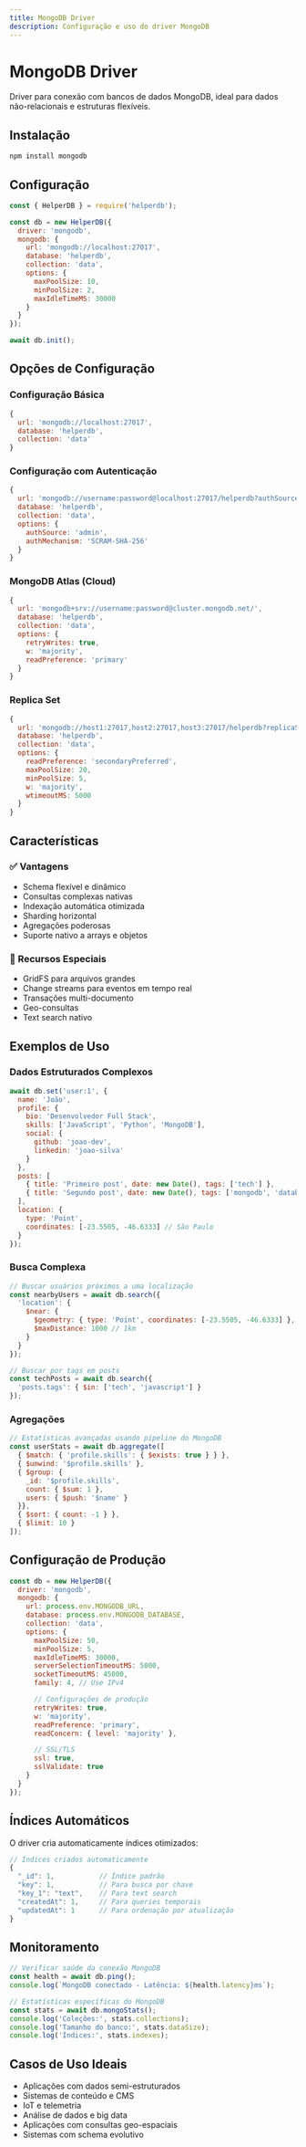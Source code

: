 ```yaml
---
title: MongoDB Driver
description: Configuração e uso do driver MongoDB
---
```


# MongoDB Driver

Driver para conexão com bancos de dados MongoDB, ideal para dados não-relacionais e estruturas flexíveis.

## Instalação

```bash
npm install mongodb
```

## Configuração

```javascript
const { HelperDB } = require('helperdb');

const db = new HelperDB({
  driver: 'mongodb',
  mongodb: {
    url: 'mongodb://localhost:27017',
    database: 'helperdb',
    collection: 'data',
    options: {
      maxPoolSize: 10,
      minPoolSize: 2,
      maxIdleTimeMS: 30000
    }
  }
});

await db.init();
```

## Opções de Configuração

### Configuração Básica
```javascript
{
  url: 'mongodb://localhost:27017',
  database: 'helperdb',
  collection: 'data'
}
```

### Configuração com Autenticação
```javascript
{
  url: 'mongodb://username:password@localhost:27017/helperdb?authSource=admin',
  database: 'helperdb',
  collection: 'data',
  options: {
    authSource: 'admin',
    authMechanism: 'SCRAM-SHA-256'
  }
}
```

### MongoDB Atlas (Cloud)
```javascript
{
  url: 'mongodb+srv://username:password@cluster.mongodb.net/',
  database: 'helperdb',
  collection: 'data',
  options: {
    retryWrites: true,
    w: 'majority',
    readPreference: 'primary'
  }
}
```

### Replica Set
```javascript
{
  url: 'mongodb://host1:27017,host2:27017,host3:27017/helperdb?replicaSet=myReplSet',
  database: 'helperdb',
  collection: 'data',
  options: {
    readPreference: 'secondaryPreferred',
    maxPoolSize: 20,
    minPoolSize: 5,
    w: 'majority',
    wtimeoutMS: 5000
  }
}
```

## Características

### ✅ Vantagens
- Schema flexível e dinâmico
- Consultas complexas nativas
- Indexação automática otimizada
- Sharding horizontal
- Agregações poderosas
- Suporte nativo a arrays e objetos

### 🚀 Recursos Especiais
- GridFS para arquivos grandes
- Change streams para eventos em tempo real
- Transações multi-documento
- Geo-consultas
- Text search nativo

## Exemplos de Uso

### Dados Estruturados Complexos
```javascript
await db.set('user:1', {
  name: 'João',
  profile: {
    bio: 'Desenvolvedor Full Stack',
    skills: ['JavaScript', 'Python', 'MongoDB'],
    social: {
      github: 'joao-dev',
      linkedin: 'joao-silva'
    }
  },
  posts: [
    { title: 'Primeiro post', date: new Date(), tags: ['tech'] },
    { title: 'Segundo post', date: new Date(), tags: ['mongodb', 'database'] }
  ],
  location: {
    type: 'Point',
    coordinates: [-23.5505, -46.6333] // São Paulo
  }
});
```

### Busca Complexa
```javascript
// Buscar usuários próximos a uma localização
const nearbyUsers = await db.search({
  'location': {
    $near: {
      $geometry: { type: 'Point', coordinates: [-23.5505, -46.6333] },
      $maxDistance: 1000 // 1km
    }
  }
});

// Buscar por tags em posts
const techPosts = await db.search({
  'posts.tags': { $in: ['tech', 'javascript'] }
});
```

### Agregações
```javascript
// Estatísticas avançadas usando pipeline do MongoDB
const userStats = await db.aggregate([
  { $match: { 'profile.skills': { $exists: true } } },
  { $unwind: '$profile.skills' },
  { $group: { 
    _id: '$profile.skills', 
    count: { $sum: 1 },
    users: { $push: '$name' }
  }},
  { $sort: { count: -1 } },
  { $limit: 10 }
]);
```

## Configuração de Produção

```javascript
const db = new HelperDB({
  driver: 'mongodb',
  mongodb: {
    url: process.env.MONGODB_URL,
    database: process.env.MONGODB_DATABASE,
    collection: 'data',
    options: {
      maxPoolSize: 50,
      minPoolSize: 5,
      maxIdleTimeMS: 30000,
      serverSelectionTimeoutMS: 5000,
      socketTimeoutMS: 45000,
      family: 4, // Use IPv4

      // Configurações de produção
      retryWrites: true,
      w: 'majority',
      readPreference: 'primary',
      readConcern: { level: 'majority' },

      // SSL/TLS
      ssl: true,
      sslValidate: true
    }
  }
});
```

## Índices Automáticos

O driver cria automaticamente índices otimizados:

```javascript
// Índices criados automaticamente
{
  "_id": 1,           // Índice padrão
  "key": 1,           // Para busca por chave
  "key_1": "text",    // Para text search
  "createdAt": 1,     // Para queries temporais
  "updatedAt": 1      // Para ordenação por atualização
}
```

## Monitoramento

```javascript
// Verificar saúde da conexão MongoDB
const health = await db.ping();
console.log(`MongoDB conectado - Latência: ${health.latency}ms`);

// Estatísticas específicas do MongoDB
const stats = await db.mongoStats();
console.log('Coleções:', stats.collections);
console.log('Tamanho do banco:', stats.dataSize);
console.log('Índices:', stats.indexes);
```

## Casos de Uso Ideais

- Aplicações com dados semi-estruturados
- Sistemas de conteúdo e CMS
- IoT e telemetria
- Análise de dados e big data
- Aplicações com consultas geo-espaciais
- Sistemas com schema evolutivo